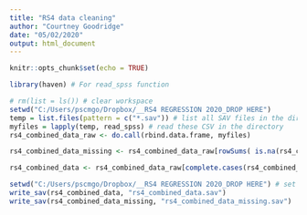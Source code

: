 ```yaml
---
title: "RS4 data cleaning"
author: "Courtney Goodridge"
date: "05/02/2020"
output: html_document
---
```


```r
knitr::opts_chunk$set(echo = TRUE)
```

```r
library(haven) # For read_spss function
```

```r
# rm(list = ls()) # clear workspace
setwd("C:/Users/pscmgo/Dropbox/__RS4 REGRESSION 2020_DROP HERE")
temp = list.files(pattern = c("*.sav")) # list all SAV files in the directory
myfiles = lapply(temp, read_spss) # read these CSV in the directory
rs4_combined_data_raw <- do.call(rbind.data.frame, myfiles)

rs4_combined_data_missing <- rs4_combined_data_raw[rowSums( is.na(rs4_combined_data_raw) ) <= 1, ] # keeps observations where only one or two na values

rs4_combined_data <- rs4_combined_data_raw[complete.cases(rs4_combined_data_raw), ] # removes all rows with na values

setwd("C:/Users/pscmgo/Dropbox/__RS4 REGRESSION 2020_DROP HERE") # set directory for data saving
write_sav(rs4_combined_data, "rs4_combined_data.sav")
write_sav(rs4_combined_data_missing, "rs4_combined_data_missing.sav")
```